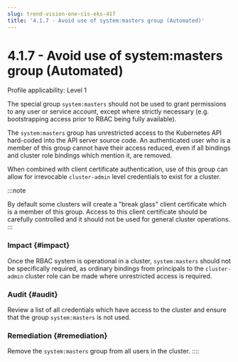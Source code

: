 ```yaml
---
slug: trend-vision-one-cis-eks-417
title: '4.1.7 - Avoid use of system:masters group (Automated)'
---
```

# 4.1.7 - Avoid use of system:masters group (Automated)

Profile applicability: Level 1

The special group `system:masters` should not be used to grant permissions to any user or service account, except where strictly necessary (e.g. bootstrapping access prior to RBAC being fully available).

The `system:masters` group has unrestricted access to the Kubernetes API hard-coded into the API server source code. An authenticated user who is a member of this group cannot have their access reduced, even if all bindings and cluster role bindings which mention it, are removed.

When combined with client certificate authentication, use of this group can allow for irrevocable `cluster-admin` level credentials to exist for a cluster.

:::note

By default some clusters will create a "break glass" client certificate which is a member of this group. Access to this client certificate should be carefully controlled and it should not be used for general cluster operations.
:::

### Impact {#impact}

Once the RBAC system is operational in a cluster, `system:masters` should not be specifically required, as ordinary bindings from principals to the `cluster-admin` cluster role can be made where unrestricted access is required.

### Audit {#audit}

Review a list of all credentials which have access to the cluster and ensure that the group `system:masters` is not used.

### Remediation {#remediation}

Remove the `system:masters` group from all users in the cluster.
::::
